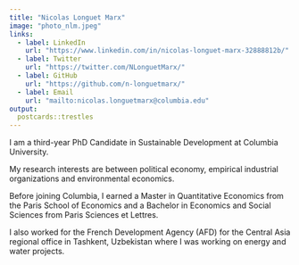 ```yaml
---
title: "Nicolas Longuet Marx"
image: "photo_nlm.jpeg"
links:
  - label: LinkedIn
    url: "https://www.linkedin.com/in/nicolas-longuet-marx-32888812b/"
  - label: Twitter
    url: "https://twitter.com/NLonguetMarx/"
  - label: GitHub
    url: "https://github.com/n-longuetmarx/"
  - label: Email
    url: "mailto:nicolas.longuetmarx@columbia.edu"
output:
  postcards::trestles
---
```

 
I am a third-year PhD Candidate in Sustainable Development at Columbia University. 

My research interests are between political economy, empirical industrial organizations and environmental economics. 

Before joining Columbia, I earned a Master in Quantitative Economics from the Paris School of Economics and a Bachelor in Economics and Social Sciences from Paris Sciences et Lettres. 

I also worked for the French Development Agency (AFD) for the Central Asia regional office in Tashkent, Uzbekistan where I was working on energy and water projects. 

